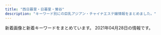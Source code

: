 ```yaml
---
title: "西日暮里・日暮里・鶯谷"
description: "キーワード別にの巨乳アジアン・チャイナエステ嬢情報をまとめました。"
---
```


新着画像と新着キーワードをまとめています。
2021年04月28日の情報です。

<DmmAffiliateIns />
<KeywordTable
  shops={
    [
    {
        "url": "https://mominoki.tyo.ac/",
        "keywords": {
            "87": 7,
            "86": 4,
            "C": 12,
            "85": 11,
            "83": 4,
            "D": 22,
            "E": 4
        },
        "station": "\u753a\u5c4b\u99c51\u756a\u51fa\u53e3",
        "name": "\u3082\u307f\u306e\u6728",
        "img_links": [
            "https://mominoki.tyo.ac/images/themes/pink/s_ranking.png",
            "https://mominoki.tyo.ac/photos/sites/41/2021/03/202103150746598.jpg",
            "https://mominoki.tyo.ac/photos/sites/41/2020/09/2020092810535583.jpg",
            "https://mominoki.tyo.ac/images/themes/pink/no1.png",
            "https://mominoki.tyo.ac/images/themes/pink/no2.png",
            "https://mominoki.tyo.ac/images/themes/pink/line.png",
            "https://mominoki.tyo.ac/images/themes/pink/s_news.png",
            "https://mominoki.tyo.ac/images/themes/pink/s_staff.png",
            "https://mominoki.tyo.ac/images/themes/pink/r3.jpg",
            "https://mominoki.tyo.ac/photos/sites/41/2020/11/2020111401222038.jpg",
            "https://mominoki.tyo.ac/photos/sites/41/2020/09/2020092804344656.jpg",
            "https://mominoki.tyo.ac/photos/sites/41/2020/09/2020092804344750.jpg",
            "https://mominoki.tyo.ac/images/themes/pink/s_newface.png",
            "https://mominoki.tyo.ac/photos/sites/41/2020/09/2020092801595154.jpg",
            "https://mominoki.tyo.ac/photos/sites/41/2021/03/202103150747058.jpg",
            "https://mominoki.tyo.ac/photos/sites/41/2020/09/2020092804344859.jpg",
            "https://mominoki.tyo.ac/images/themes/pink/s_pickup.png",
            "https://mominoki.tyo.ac/images/room4.jpg",
            "https://mominoki.tyo.ac/images/themes/pink/mobile.jpg",
            "https://mominoki.tyo.ac/images/room2.jpg",
            "https://mominoki.tyo.ac/images/room3.jpg",
            "https://mominoki.tyo.ac/images/room1.jpg"
        ]
    },
    {
        "keywords": {
            "C": 6
        },
        "station": "JR\u65e5\u66ae\u91cc\u99c5\u6771\u53e3",
        "url": "http://www.en-nippori.net/",
        "img_links": [
            "http://www.en-nippori.net/image/therapist/03.jpg",
            "http://www.en-nippori.net/image/index/top.jpg",
            "http://www.en-nippori.net/image/mainparts/images/navi01_05.jpg",
            "http://www.en-nippori.net/image/mainparts/images/navi01_02.jpg",
            "http://www.en-nippori.net/image/mainparts/images/navi01_06.jpg",
            "http://www.en-nippori.net/image/therapist/02.jpg",
            "http://www.en-nippori.net/image/therapist/04.jpg",
            "http://www.en-nippori.net/image/therapist/01.jpg",
            "http://www.en-nippori.net/image/mainparts/images/navi01_03.jpg",
            "http://www.en-nippori.net/image/mainparts/main.jpg",
            "http://www.en-nippori.net/image/mainparts/images/navi01_04.jpg",
            "http://www.en-nippori.net/image/mainparts/images/navi01_07.jpg",
            "http://www.en-nippori.net/image/therapist/06.jpg"
        ],
        "name": "\u7e01"
    },
    {
        "name": "\u6843",
        "keywords": {
            "85": 5,
            "D": 20,
            "86": 15
        },
        "url": "http://momo.tyo.cm/",
        "img_links": [
            "http://momo.tyo.cm/images/border02.png",
            "http://momo.tyo.cm/images/news.png",
            "http://momo.tyo.cm/images/tit_com01.png",
            "http://momo.tyo.cm/images/tit03.png",
            "http://momo.tyo.cm/photos/sites/53/2021/02/2021021607405882.jpg",
            "http://momo.tyo.cm/photos/sites/53/2021/02/2021021607405578.jpg",
            "http://momo.tyo.cm/images/nav_link05.png",
            "http://momo.tyo.cm/images/nav_link06.png",
            "http://momo.tyo.cm/images/tit_link01.png",
            "http://momo.tyo.cm/images/top_slider02.jpg",
            "http://momo.tyo.cm/images/tit01.png",
            "http://momo.tyo.cm/images/border01.png",
            "http://momo.tyo.cm/images/tit_com.png",
            "http://momo.tyo.cm/images/tit_com03.png",
            "http://momo.tyo.cm/images/tit_staff.png",
            "http://momo.tyo.cm/images/bg_pick.png",
            "http://momo.tyo.cm/images/tit_com05.png",
            "http://momo.tyo.cm/images/tit_com02.png",
            "http://momo.tyo.cm/images/tit04.png",
            "http://momo.tyo.cm/images/nav_link01.png",
            "http://momo.tyo.cm/images/pagetop.png",
            "http://momo.tyo.cm/photos/sites/53/2021/02/2021021607405658.jpg",
            "http://momo.tyo.cm/images/tit02.png",
            "http://momo.tyo.cm/images/tit05.png",
            "http://momo.tyo.cm/images/top_slider01.jpg",
            "http://momo.tyo.cm/images/nav_link02.png",
            "http://momo.tyo.cm/images/tit_com04.png",
            "http://momo.tyo.cm/images/nav_link03.png",
            "http://momo.tyo.cm/photos/sites/53/2021/02/2021021607405730.jpg",
            "http://momo.tyo.cm/images/nav_link04.png"
        ],
        "station": "JR\u65e5\u66ae\u91cc\u99c5\u5357\u53e3"
    },
    {
        "keywords": {
            "E": 1,
            "D": 8,
            "86": 9
        },
        "name": "\u548c\u5408 \u308f\u3054\u3046",
        "img_links": [
            "http://esthe-aroma.red/link/menlog.jpg",
            "http://esthe-aroma.red/images/kan.jpg",
            "http://esthe-aroma.red/images/cg07.jpg",
            "http://esthe-aroma.red/images/news.png",
            "http://esthe-aroma.red/images/cg06.jpg",
            "http://esthe-aroma.red/images/staff_s.png",
            "http://esthe-aroma.red/images/r3.jpg",
            "http://esthe-aroma.red/images/cg04.jpg",
            "http://esthe-aroma.red/images/imm.jpg",
            "http://esthe-aroma.red/images/top.png",
            "http://esthe-aroma.red/images/evetop.png",
            "http://esthe-aroma.red/images/cg01.jpg",
            "http://esthe-aroma.red/images/r2.jpg",
            "http://esthe-aroma.red/images/cg02.jpg",
            "http://esthe-aroma.red/images/cg09.jpg",
            "http://esthe-aroma.red/images/r1.jpg",
            "http://esthe-aroma.red/images/cg03.jpg",
            "http://esthe-aroma.red/images/sruru.jpg",
            "http://esthe-aroma.red/images/r4.jpg",
            "http://esthe-aroma.red/images/precau.png",
            "http://esthe-aroma.red/images/rec.png",
            "http://esthe-aroma.red/images/cg10.jpg",
            "http://esthe-aroma.red/images/cg08.jpg"
        ],
        "url": "http://esthe-aroma.red/",
        "station": "JR\u65e5\u66ae\u91cc\u99c5\u6771\u53e3"
    },
    {
        "url": "http://www.mac-riraku106.xyz/",
        "name": "\u306f\u305f\u3061",
        "img_links": [
            "http://www.mac-riraku106.xyz/uploads/191209/1-191209123459153.jpg",
            "http://www.mac-riraku106.xyz/uploads/191008/1-19100Q5451M20.jpg",
            "http://www.mac-riraku106.xyz/uploads/191106/1-191106092J62Y.jpg",
            "http://www.mac-riraku106.xyz/uploads/200317/1-20031G44235R7.jpg",
            "http://www.mac-riraku106.xyz/uploads/200317/1-20031G4420c38.jpg",
            "http://www.mac-riraku106.xyz/uploads/200501/1-200501125150516.jpg",
            "http://www.mac-riraku106.xyz/uploads/191128/1-19112Q31009521.jpg",
            "http://www.mac-riraku106.xyz/uploads/190906/1-1ZZ612503C39.jpg",
            "http://www.mac-riraku106.xyz/static/picture/tel.png",
            "http://www.mac-riraku106.xyz/uploads/191106/1-191106092T0531.jpg",
            "http://www.mac-riraku106.xyz/uploads/190723/21-1.jpg",
            "http://www.mac-riraku106.xyz/uploads/200818/1-200QQ5535E92.jpg",
            "http://www.mac-riraku106.xyz/uploads/190723/25-1.jpg",
            "http://www.mac-riraku106.xyz/uploads/200325/1-2003251H340B9.jpg",
            "http://www.mac-riraku106.xyz/uploads/190723/23-2.jpg",
            "http://www.mac-riraku106.xyz/uploads/190926/1-1Z926131T2408.jpg",
            "http://www.mac-riraku106.xyz/uploads/200501/1-200501125159161.jpg",
            "http://www.mac-riraku106.xyz/uploads/190723/30-1.jpg",
            "http://www.mac-riraku106.xyz/uploads/200818/1-200QQ55415J4.jpg",
            "http://www.mac-riraku106.xyz/static/picture/michi01.png",
            "http://www.mac-riraku106.xyz/uploads/200501/1-200501125300127.jpg",
            "http://www.mac-riraku106.xyz/uploads/190723/1-1.jpg",
            "http://www.mac-riraku106.xyz/uploads/200325/1-2003251H312V4.jpg",
            "http://www.mac-riraku106.xyz/uploads/191008/1-19100Q5453V63.jpg",
            "http://www.mac-riraku106.xyz/static/picture/top-img02.png",
            "http://www.mac-riraku106.xyz/uploads/200801/1-200P1110631926.jpg",
            "http://www.mac-riraku106.xyz/uploads/200310/1-200310130925920.jpg",
            "http://www.mac-riraku106.xyz/uploads/190723/34-1.jpg",
            "http://www.mac-riraku106.xyz/uploads/200501/1-200501145011C2.jpg",
            "http://www.mac-riraku106.xyz/uploads/191128/1-19112Q3102OP.jpg",
            "http://www.mac-riraku106.xyz/uploads/200317/1-20031G44220J0.jpg",
            "http://www.mac-riraku106.xyz/uploads/190723/10-1.jpg",
            "http://www.mac-riraku106.xyz/uploads/190723/33-1.jpg",
            "http://www.mac-riraku106.xyz/uploads/191128/1-19112Q3111UF.jpg",
            "http://www.mac-riraku106.xyz/uploads/190723/23-1.jpg",
            "http://www.mac-riraku106.xyz/uploads/200801/1-200P1110412514.jpg",
            "http://www.mac-riraku106.xyz/uploads/190723/1-2.jpg",
            "http://www.mac-riraku106.xyz/static/picture/top-img03.png",
            "http://www.mac-riraku106.xyz/uploads/200818/1-200QQ554231G.jpg",
            "http://www.mac-riraku106.xyz/uploads/200501/1-200501144951148.jpg",
            "http://www.mac-riraku106.xyz/uploads/190723/23-3.jpg",
            "http://www.mac-riraku106.xyz/uploads/191219/1-19121912423J29.jpg",
            "http://www.mac-riraku106.xyz/uploads/200501/1-200501125251121.jpg",
            "http://www.mac-riraku106.xyz/static/picture/1.jpg",
            "http://www.mac-riraku106.xyz/uploads/200501/1-200501145002a7.jpg",
            "http://www.mac-riraku106.xyz/uploads/191209/1-191209122ZY50.jpg",
            "http://www.mac-riraku106.xyz/uploads/190826/1-1ZR6144611E0.jpg",
            "http://www.mac-riraku106.xyz/uploads/200801/1-200P1110A4M2.jpg",
            "http://www.mac-riraku106.xyz/uploads/190906/1-1ZZ6125225A4.jpg",
            "http://www.mac-riraku106.xyz/uploads/191219/1-191219124141563.jpg",
            "http://www.mac-riraku106.xyz/uploads/191209/1-1912091229204E.jpg",
            "http://www.mac-riraku106.xyz/static/picture/2.jpg",
            "http://www.mac-riraku106.xyz/uploads/200310/1-200310130Z0421.jpg",
            "http://www.mac-riraku106.xyz/static/picture/top-img01.png",
            "http://www.mac-riraku106.xyz/uploads/190723/10-2.jpg",
            "http://www.mac-riraku106.xyz/uploads/191106/1-191106092S0357.jpg",
            "http://www.mac-riraku106.xyz/uploads/190826/1-1ZR614462Qa.jpg",
            "http://www.mac-riraku106.xyz/uploads/200608/1-20060Q02506204.jpg",
            "http://www.mac-riraku106.xyz/uploads/200608/1-20060Q0251EY.jpg",
            "http://www.mac-riraku106.xyz/static/picture/call.png",
            "http://www.mac-riraku106.xyz/static/picture/michi02.png",
            "http://www.mac-riraku106.xyz/uploads/190926/1-1Z926131R6102.jpg",
            "http://www.mac-riraku106.xyz/uploads/200310/1-20031013091I08.jpg",
            "http://www.mac-riraku106.xyz/static/picture/top-img09.png"
        ],
        "station": "JR\u65e5\u66ae\u91cc\u99c5\u5357\u53e3",
        "keywords": {
            "85": 16,
            "D": 49,
            "C": 18,
            "94": 3,
            "F": 3,
            "E": 6,
            "86": 19
        }
    },
    {
        "img_links": [
            "http://es-minami.com/img/sayuri2.jpg",
            "http://es-minami.com/img/riri1.jpg",
            "http://es-minami.com/img/mika1.jpg",
            "http://es-minami.com/gals/sayuri2.jpg",
            "http://www.es-minami.com/images/news.png",
            "http://www.es-minami.com/gals/sayuri2.jpg",
            "http://www.es-minami.com/img/mika2.jpg",
            "http://www.es-minami.com/img/nana1.jpg",
            "http://es-minami.com/gals/rika1.jpg",
            "http://www.es-minami.com/images/rika1.jpg",
            "http://es-minami.com/images/news.png",
            "http://www.es-minami.com/gals/sayuri1.jpg",
            "http://es-minami.com/gals/sakura1.jpg",
            "http://es-minami.com/images/mika1.jpg",
            "http://www.es-minami.com/gals/rika1.jpg",
            "http://es-minami.com/img/yuki1.jpg",
            "http://www.es-minami.com/gals/yuki1.jpg",
            "http://www.es-minami.com/images/yuki1.jpg",
            "http://es-minami.com/images/mobole.png",
            "http://www.es-minami.com/images/pick_staff6.jpg",
            "http://www.es-minami.com/img/mika1.jpg",
            "http://www.es-minami.com/images/mika2.jpg",
            "http://www.es-minami.com/gals/mika1.jpg",
            "http://es-minami.com/gals/mika2.jpg",
            "http://es-minami.com/img/nana1.jpg",
            "http://es-minami.com/images/mika2.jpg",
            "http://www.es-minami.com/img/sayuri1.jpg",
            "http://es-minami.com/images/pick_staff6.jpg",
            "http://www.es-minami.com/images/sayuri1.jpg",
            "http://www.es-minami.com/images/sayuri2.jpg",
            "http://es-minami.com/images/riri1.jpg",
            "http://www.es-minami.com/images/nana1.jpg",
            "http://es-minami.com/images/staff-bar.png",
            "http://es-minami.com/images/sayuri1.jpg",
            "http://www.es-minami.com/img/sayuri2.jpg",
            "http://www.es-minami.com/img/riri1.jpg",
            "http://es-minami.com/img/sayuri1.jpg",
            "http://es-minami.com/images/rika1.jpg",
            "http://www.es-minami.com/images/mobole.png",
            "http://www.es-minami.com/images/riri1.jpg",
            "http://es-minami.com/images/sayuri2.jpg",
            "http://www.es-minami.com/gals/nana1.jpg",
            "http://www.es-minami.com/img/yuki1.jpg",
            "http://www.es-minami.com/gals/sakura1.jpg",
            "http://es-minami.com/images/yuki1.jpg",
            "http://www.es-minami.com/images/mika1.jpg",
            "http://es-minami.com/gals/nana1.jpg",
            "http://es-minami.com/img/mika2.jpg",
            "http://www.es-minami.com/gals/mika2.jpg",
            "http://es-minami.com/gals/mika1.jpg",
            "http://www.es-minami.com/gals/riri1.jpg",
            "http://es-minami.com/images/nana1.jpg",
            "http://es-minami.com/gals/riri1.jpg",
            "http://www.es-minami.com/images/staff-bar.png",
            "http://es-minami.com/gals/sayuri1.jpg",
            "http://es-minami.com/gals/yuki1.jpg"
        ],
        "url": "http://es-minami.com/",
        "station": "JR\u65e5\u66ae\u91cc\u99c5\u6771\u53e3",
        "name": "\u307f\u306a\u307f",
        "keywords": {}
    },
    {
        "station": "JR\u897f\u65e5\u66ae\u91cc\u99c5",
        "keywords": {
            "87": 12,
            "E": 12,
            "D": 12,
            "C": 36,
            "83": 36,
            "86": 12
        },
        "img_links": [
            "http://flowerscent.este.work/head_2_4691_1553674270815382.png",
            "http://flowerscent.este.work/head_3_4691_1556258938113847.png",
            "http://flowerscent.este.work/2/uploadimg/1599833697.jpg",
            "http://flowerscent.este.work/2/uploadimg/1600260826.jpg",
            "http://flowerscent.este.work/head_1_4691_1553674270167089.png"
        ],
        "name": "\u3075\u308f\u3075\u308f",
        "url": "http://flowerscent.este.work/"
    },
    {
        "img_links": [
            "http://www.es-ms.work/images/staff_t.jpg",
            "http://www.es-ms.work/img/rina1.jpg",
            "http://www.es-ms.work/images/int2.jpg",
            "http://www.es-ms.work/images/1.jpg",
            "http://www.es-ms.work/images/tg.jpg",
            "http://www.es-ms.work/images/ac1.jpg",
            "http://www.es-ms.work/images/sys.jpg",
            "http://www.es-ms.work/images/s1.png",
            "http://www.es-ms.work/images/int1.jpg",
            "http://www.es-ms.work/images/interior_t.jpg",
            "http://www.es-ms.work/images/news.jpg",
            "http://www.es-ms.work/images/3.jpg",
            "http://www.es-ms.work/staff/kaya.jpg",
            "http://www.es-ms.work/img/kaya1.jpg",
            "http://www.es-ms.work/staff/rina.jpg",
            "http://www.es-ms.work/images/2.jpg",
            "http://www.es-ms.work/staff/sayuri.jpg",
            "http://www.es-ms.work/images/rec1.jpg",
            "http://www.es-ms.work/images/head.jpg",
            "http://www.es-ms.work/img/sayuri1.jpg",
            "http://www.es-ms.work/images/rec2.jpg"
        ],
        "keywords": {},
        "station": "JR\u9daf\u8c37\u99c5\u5317\u53e3",
        "url": "http://www.es-ms.work/",
        "name": "\u685c\u306e\u5bb6"
    },
    {
        "keywords": {
            "85": 1,
            "87": 1,
            "86": 6,
            "84": 2,
            "C": 1,
            "E": 1,
            "D": 8
        },
        "img_links": [
            "http://chou.ies.bz/images/s_news.png",
            "http://chou.ies.bz/photos/sites/85/2019/07/2019070106340260.jpg",
            "http://chou.ies.bz/photos/sites/85/2020/10/2020100610370157.jpg",
            "http://chou.ies.bz/images/s_staff.jpg",
            "http://chou.ies.bz/images/s_pick.png",
            "http://chou.ies.bz/photos/sites/85/2019/12/2019120602315853.jpg",
            "http://chou.ies.bz/photos/sites/85/2020/12/2020120204150858.jpg",
            "http://chou.ies.bz/images/s_link.png",
            "http://chou.ies.bz/images/top.png",
            "http://chou.ies.bz/photos/sites/85/2019/07/2019070106333414.jpg",
            "http://chou.ies.bz/photos/sites/85/2020/10/2020100610383828.jpg",
            "http://chou.ies.bz/photos/sites/85/2019/07/2019070106330942.jpg",
            "http://chou.ies.bz/photos/sites/85/2020/12/2020121802483415.jpg",
            "http://chou.ies.bz/images/n1.jpg",
            "http://chou.ies.bz/photos/sites/85/2019/06/2019062803491517.jpg",
            "http://chou.ies.bz/photos/sites/85/2021/04/2021042710033582.jpg",
            "http://chou.ies.bz/images/n3.png",
            "http://chou.ies.bz/images/s1.png",
            "http://chou.ies.bz/images/s3.png",
            "http://chou.ies.bz/photos/sites/85/2019/07/2019070509385227.jpg",
            "http://chou.ies.bz/images/mobile.png",
            "http://chou.ies.bz/photos/sites/85/2019/07/2019070106320474.jpg",
            "http://chou.ies.bz/photos/sites/85/2020/12/2020120204265615.jpg"
        ],
        "url": "http://chou.ies.bz/",
        "name": "\u706f\u308a\u5c4b",
        "station": "JR\u897f\u65e5\u66ae\u91cc\u99c5"
    },
    {
        "station": "\u65e5\u66ae\u91cc\u99c5\u6771\u53e3",
        "keywords": {},
        "url": "http://www.relax-mirai.info/",
        "name": "\u672a\u6765",
        "img_links": [
            "http://www.relax-mirai.info/images/momo1.jpg",
            "http://www.relax-mirai.info/gals/kaka1.jpg",
            "http://www.relax-mirai.info/images/info01.jpg",
            "http://www.relax-mirai.info/images/info02.jpg",
            "http://www.relax-mirai.info/gals/aki1.jpg",
            "http://www.relax-mirai.info/gals/risa1.jpg",
            "http://www.relax-mirai.info/images/m04.jpg",
            "http://www.relax-mirai.info/images/qr.jpg",
            "http://www.relax-mirai.info/i/images/sayuri1.jpg",
            "http://www.relax-mirai.info/i/images/momo1.jpg",
            "http://www.relax-mirai.info/gals/emi1.jpg",
            "http://www.relax-mirai.info/i/120/sayuri1.jpg",
            "http://www.relax-mirai.info/images/m03.jpg",
            "http://www.relax-mirai.info/images/risa1.jpg",
            "http://www.relax-mirai.info/images/sayuri1.jpg",
            "http://www.relax-mirai.info/images/m02.jpg"
        ]
    },
    {
        "keywords": {
            "C": 21
        },
        "name": "\u5065\u7f8e\u5802",
        "url": "http://es-rlx.com/",
        "station": "JR\u9daf\u8c37\u99c5\u5317\u53e3",
        "img_links": [
            "http://es-rlx.com/img/ttl_staff.png",
            "http://es-rlx.com/img/access/roaddm.png",
            "http://es-rlx.com/pic/top3.jpg",
            "http://es-rlx.com/staff/hana/01.jpg",
            "http://es-rlx.com/img/ttl_mobile.png",
            "http://es-rlx.com/staff/sakura/01.jpg",
            "http://es-rlx.com/staff/rumi/01.jpg",
            "http://es-rlx.com/img/access/road03.jpg",
            "http://es-rlx.com/img/access/road04.jpg",
            "http://es-rlx.com/img/access/kanban.png",
            "http://es-rlx.com/staff/minami/01mb.jpg",
            "http://es-rlx.com/img/youtube.jpg",
            "http://es-rlx.com/img/ttl_tnew.png",
            "http://es-rlx.com/img/access/road01.jpg",
            "http://es-rlx.com/i/files/homeimg.jpg",
            "http://es-rlx.com/pic/top2.jpg",
            "http://es-rlx.com/staff/sakura/01mb.jpg",
            "http://es-rlx.com/staff/rumi/01mb.jpg",
            "http://es-rlx.com/staff/mai/01mb.jpg",
            "http://es-rlx.com/staff/mai/01.jpg",
            "http://es-rlx.com/img/access/road02.jpg",
            "http://es-rlx.com/staff/yuki/01.jpg",
            "http://es-rlx.com/img/ttl_rec.png",
            "http://es-rlx.com/pic/top1.jpg",
            "http://es-rlx.com/img/ft_tel.png",
            "http://es-rlx.com/staff/hana/01mb.jpg",
            "http://es-rlx.com/staff/minami/01.jpg",
            "http://es-rlx.com/staff/yuki/01mb.jpg",
            "http://es-rlx.com/pic/head.png"
        ]
    },
    {
        "url": "http://lapis.tyo.cm/",
        "img_links": [
            "http://lapis.tyo.cm/images/nbj3.jpg",
            "http://lapis.tyo.cm/images/s_pick.jpg",
            "http://lapis.tyo.cm/images/nbj1.jpg",
            "http://lapis.tyo.cm/images/s_blog.jpg",
            "http://lapis.tyo.cm/images/s_link.jpg",
            "http://lapis.tyo.cm/images/s_staff.jpg",
            "http://lapis.tyo.cm/images/top.png",
            "http://lapis.tyo.cm/photos/sites/75/2021/01/2021010407562482.jpg",
            "http://lapis.tyo.cm/images/pick_bj1.jpg",
            "http://lapis.tyo.cm/images/pick_bj3.jpg",
            "http://lapis.tyo.cm/images/s_face.jpg",
            "http://lapis.tyo.cm/photos/sites/75/2021/01/2021010407562290.jpg",
            "http://lapis.tyo.cm/images/new.jpg",
            "http://lapis.tyo.cm/photos/sites/75/2021/01/2021010407562697.jpg",
            "http://lapis.tyo.cm/photos/sites/75/2021/01/2021010407562324.jpg",
            "http://lapis.tyo.cm/images/mobile.jpg"
        ],
        "keywords": {
            "83": 4,
            "87": 4,
            "86": 7,
            "D": 15
        },
        "name": "\u30e9\u30d4\u30b9",
        "station": "JR\u9daf\u8c37\u99c5\u5317\u53e3"
    },
    {
        "keywords": {},
        "img_links": [
            "http://www.ai-lian.work/img/saya1.jpg",
            "http://www.ai-lian.work/images/3.jpg",
            "http://www.ai-lian.work/images/interior_t.jpg",
            "http://www.ai-lian.work/images/sys1.jpg",
            "http://www.ai-lian.work/images/line.png",
            "http://www.ai-lian.work/images/head.jpg",
            "http://www.ai-lian.work/images/2.jpg",
            "http://www.ai-lian.work/images/tel.jpg",
            "http://www.ai-lian.work/images/news.jpg",
            "http://www.ai-lian.work/images/int1.jpg",
            "http://www.ai-lian.work/images/1.jpg",
            "http://www.ai-lian.work/images/ta.jpg",
            "http://www.ai-lian.work/images/int2.jpg",
            "http://www.ai-lian.work/img/aya1.jpg",
            "http://www.ai-lian.work/images/mobile.jpg",
            "http://www.ai-lian.work/img/yui1.jpg",
            "http://www.ai-lian.work/images/staff_t.jpg",
            "http://www.ai-lian.work/images/rec1.jpg"
        ],
        "name": "\u5fc3\u7f8e",
        "url": "http://www.ai-lian.work/",
        "station": "JR\u9daf\u8c37\u99c5\u5317\u53e3"
    },
    {
        "name": "\u30ed\u30fc\u30ba",
        "keywords": {
            "\u4e73": 4
        },
        "img_links": [
            "http://minopom.xyz/uploads/210406/1-2104061433121E.jpg",
            "http://minopom.xyz/picture/totop_04.png",
            "http://minopom.xyz/uploads/allimg/210410/1-21041014413S64.jpg",
            "http://minopom.xyz/uploads/allimg/210410/1-21041014450GC.jpg",
            "http://www.minopom.xyz/uploads/allimg/210410/1-21041014413S64.jpg",
            "http://minopom.xyz/uploads/allimg/210410/1-210410144PY50.jpg",
            "http://minopom.xyz/uploads/allimg/210406/1-21040614313L45.jpg",
            "http://minopom.xyz/uploads/allimg/210410/1-21041014500NX.jpg",
            "http://www.minopom.xyz/uploads/allimg/210410/1-2104101450455A.jpg",
            "http://www.minopom.xyz/uploads/allimg/210410/1-210410145124148.jpg",
            "http://minopom.xyz/uploads/allimg/210419/1-210419142001C9.jpg",
            "http://minopom.xyz/uploads/allimg/210410/1-210410145204C9.jpg",
            "http://minopom.xyz/uploads/allimg/210410/1-210410144U4934.jpg",
            "http://minopom.xyz/picture/room3.jpg",
            "http://minopom.xyz/picture/room1.jpg",
            "http://minopom.xyz/uploads/allimg/210410/1-2104101450455A.jpg",
            "http://minopom.xyz/picture/room2.jpg",
            "http://www.minopom.xyz/uploads/allimg/210410/1-21041014450GC.jpg",
            "http://www.minopom.xyz/uploads/allimg/210410/1-210410144U4934.jpg",
            "http://www.minopom.xyz/picture/head.jpg",
            "http://www.minopom.xyz/picture/totop_04.png",
            "http://www.minopom.xyz/picture/img.site-builder.jpg",
            "http://minopom.xyz/uploads/allimg/210410/1-210410145124148.jpg",
            "http://minopom.xyz/uploads/allimg/210410/1-210410144323118.jpg",
            "http://minopom.xyz/uploads/210406/1-210406143111G0.jpg",
            "http://minopom.xyz/uploads/210419/1-21041914162C16.jpg",
            "http://www.minopom.xyz/uploads/allimg/210406/1-21040614313L45.jpg",
            "http://minopom.xyz/picture/head.jpg",
            "http://minopom.xyz/picture/img.site-builder.jpg",
            "http://minopom.xyz/uploads/210406/1-210406143244C2.jpg",
            "http://www.minopom.xyz/uploads/allimg/210410/1-210410144323118.jpg"
        ],
        "station": "JR\u7530\u7aef\u99c5",
        "url": "http://minopom.xyz/"
    },
    {
        "url": "http://onkyoukou.tyo.cm/",
        "name": "\u6e29\u99a8\u6e2f-\u304a\u3093\u304d\u3087\u3046\u3053\u3046-",
        "keywords": {
            "86": 2,
            "88": 5,
            "87": 2,
            "C": 9
        },
        "station": "JR\u897f\u65e5\u66ae\u91cc\u99c5",
        "img_links": [
            "http://onkyoukou.tyo.cm/images/nbj1.jpg",
            "http://onkyoukou.tyo.cm/images/n1.jpg",
            "http://onkyoukou.tyo.cm/images/top.png",
            "http://onkyoukou.tyo.cm/images/s_staff1.jpg",
            "http://onkyoukou.tyo.cm/images/s_news.jpg",
            "http://onkyoukou.tyo.cm/photos/sites/88/2017/03/staff2.jpg",
            "http://onkyoukou.tyo.cm/images/face_bj.jpg",
            "http://onkyoukou.tyo.cm/images/face_bj3.jpg",
            "http://onkyoukou.tyo.cm/images/s_pick.jpg",
            "http://onkyoukou.tyo.cm/photos/sites/88/2017/03/staff1.jpg",
            "http://onkyoukou.tyo.cm/images/s_mobile.jpg",
            "http://onkyoukou.tyo.cm/photos/sites/88/2020/03/2020030111163079.jpg",
            "http://onkyoukou.tyo.cm/images/s_staff.jpg",
            "http://onkyoukou.tyo.cm/images/s_link.jpg",
            "http://onkyoukou.tyo.cm/images/mobile.jpg",
            "http://onkyoukou.tyo.cm/images/line.jpg",
            "http://onkyoukou.tyo.cm/images/s_face.jpg",
            "http://onkyoukou.tyo.cm/images/n3.jpg",
            "http://onkyoukou.tyo.cm/images/nbj3.jpg",
            "http://onkyoukou.tyo.cm/photos/sites/88/2017/03/staff4.jpg"
        ]
    },
    {
        "station": "JR\u65e5\u66ae\u91cc\u99c5\u5357\u53e3",
        "keywords": {
            "\u30c0\u30a4\u30ca\u30de\u30a4\u30c8": 1,
            "G": 2,
            "\u30bb\u30af\u30b7\u30fc": 29,
            "E": 1
        },
        "img_links": [
            "https://www.sofia-est.com/img/girl/main/s56_1.jpg",
            "https://www.sofia-est.com/img/material/gm4_rollout.png",
            "https://www.sofia-est.com/img/material/mob_t2.jpg",
            "https://www.sofia-est.com/img/material/page8_subt2.png",
            "https://www.sofia-est.com/img/material/mob_m4.jpg",
            "https://www.sofia-est.com/img/girl/list/s89_list.jpg",
            "https://www.sofia-est.com/img/material/top_news.png",
            "https://www.sofia-est.com/img/material/mob_t3.jpg",
            "https://www.sofia-est.com/img/girl/list/s100_list.jpg",
            "https://www.sofia-est.com/img/material/mob_youtube.png",
            "https://www.sofia-est.com/img/material/photo1.jpg",
            "https://www.sofia-est.com/img/girl/list/s57_list.jpg",
            "https://www.sofia-est.com/img/girl/thumb/s99_1.jpg",
            "https://www.sofia-est.com/img/girl/list/s85_list.jpg",
            "https://www.sofia-est.com/img/girl/thumb/s57_1.jpg",
            "https://www.sofia-est.com/img/girl/thumb/s81_1.jpg",
            "https://www.sofia-est.com/img/material/pagetop_rollout.png",
            "https://www.sofia-est.com/img/material/mob_t5.jpg",
            "https://www.sofia-est.com/img/material/sd_rt_btn.png",
            "https://www.sofia-est.com/img/top/topslide20150918.jpg",
            "https://www.sofia-est.com/img/girl/pickup/pickup20191220093702.jpg",
            "https://www.sofia-est.com/img/material/page2_subt1.png",
            "https://www.sofia-est.com/img/material/top_about.png",
            "https://www.sofia-est.com/img/material/hosi5.png",
            "https://www.sofia-est.com/img/material/movie20141210.jpg",
            "https://www.sofia-est.com/img/girl/list/s99_list.jpg",
            "https://www.sofia-est.com/img/material/gm1_rollout.png",
            "https://www.sofia-est.com/img/top/topslide20141210.jpg",
            "https://www.sofia-est.com/img/material/movie_left_yaji.png",
            "https://www.sofia-est.com/img/material/top_pickup.png",
            "https://www.sofia-est.com/img/material/mobileqr.png",
            "https://www.sofia-est.com/img/girl/list/s56_list.jpg",
            "https://www.sofia-est.com/img/girl/thumb/s81_4.jpg",
            "https://www.sofia-est.com/img/material/page8_subt1.png",
            "https://www.sofia-est.com/img/material/page3_1_subt2.png",
            "https://www.sofia-est.com/img/girl/thumb/s100_1.jpg",
            "https://www.sofia-est.com/img/material/page5_subt2.png",
            "https://www.sofia-est.com/img/material/page5_subt1.png",
            "https://www.sofia-est.com/img/girl/mobilepickup/mobilepickup20200302124127.jpg",
            "https://www.sofia-est.com/img/girl/thumb/s55_2.jpg",
            "https://www.sofia-est.com/img/girl/pickup/pickup20200111122329.jpg",
            "https://www.sofia-est.com/img/material/mob_t1.jpg",
            "https://www.sofia-est.com/img/material/top_infomation.png",
            "https://www.sofia-est.com/img/girl/thumb/s85_2.jpg",
            "https://www.sofia-est.com/img/material/top_kodawari.png",
            "https://www.sofia-est.com/img/girl/main/s57_1.jpg",
            "https://www.sofia-est.com/img/material/gm2_rollout.png",
            "https://www.sofia-est.com/img/girl/main/s85_1.jpg",
            "https://www.sofia-est.com/img/material/photo3.jpg",
            "https://www.sofia-est.com/img/top/topslide20141211.jpg",
            "https://www.sofia-est.com/img/girl/thumb/s55_3.jpg",
            "https://www.sofia-est.com/img/girl/list/s111_list.jpg",
            "https://www.sofia-est.com/img/girl/main/s55_1.jpg",
            "https://www.sofia-est.com/img/girl/main/s99_1.jpg",
            "https://www.sofia-est.com/img/girl/thumb/s81_3.jpg",
            "https://www.sofia-est.com/img/material/noimg_thumb.jpg",
            "https://www.sofia-est.com/img/material/gm5_rollout.png",
            "https://www.sofia-est.com/img/material/top_kodawariimg1.jpg",
            "https://www.sofia-est.com/img/material/doublecourse_rev1.png",
            "https://www.sofia-est.com/img/girl/main/s81_1.jpg",
            "https://www.sofia-est.com/img/material/movieicon.png",
            "https://www.sofia-est.com/img/material/photobig.jpg",
            "https://www.sofia-est.com/img/material/photo8.jpg",
            "https://www.sofia-est.com/img/girl/thumb/s97_1.jpg",
            "https://www.sofia-est.com/img/material/mob_m1_rev1.jpg",
            "https://www.sofia-est.com/img/girl/thumb/s108_1.jpg",
            "https://www.sofia-est.com/img/girl/list/s97_list.jpg",
            "https://www.sofia-est.com/img/material/page4_subt1.png",
            "https://www.sofia-est.com/img/girl/thumb/s84_2.jpg",
            "https://www.sofia-est.com/img/girl/thumb/s85_3.jpg",
            "https://www.sofia-est.com/img/material/course_tanta1.png",
            "https://www.sofia-est.com/img/girl/thumb/s81_5.jpg",
            "https://www.sofia-est.com/img/material/mob_t4.jpg",
            "https://www.sofia-est.com/img/girl/list/s55_list.jpg",
            "https://www.sofia-est.com/img/material/page3_subt1.png",
            "https://www.sofia-est.com/img/material/page3_1_subt1.png",
            "https://www.sofia-est.com/img/material/photo2.jpg",
            "https://www.sofia-est.com/img/girl/thumb/s89_1.jpg",
            "https://www.sofia-est.com/img/girl/list/s81_list.jpg",
            "https://www.sofia-est.com/img/banner/koko_120x60.png",
            "https://www.sofia-est.com/img/girl/thumb/s92_1.jpg",
            "https://www.sofia-est.com/img/material/page4_subt2.png",
            "https://www.sofia-est.com/img/girl/main/s92_1.jpg",
            "https://www.sofia-est.com/img/girl/thumb/s92_2.jpg",
            "https://www.sofia-est.com/img/material/top_movie.png",
            "https://www.sofia-est.com/img/girl/main/s84_1.jpg",
            "https://www.sofia-est.com/img/material/top_newface.png",
            "https://www.sofia-est.com/img/material/gm6_rollout.png",
            "https://www.sofia-est.com/img/girl/list/s84_list.jpg",
            "https://www.sofia-est.com/img/girl/thumb/s97_2.jpg",
            "https://www.sofia-est.com/img/girl/list/s94_list.jpg",
            "https://www.sofia-est.com/img/girl/list/s108_list.jpg",
            "https://www.sofia-est.com/img/girl/thumb/s85_1.jpg",
            "https://www.sofia-est.com/img/material/noimg_b.jpg",
            "https://www.sofia-est.com/img/material/courseoption_rev1.png",
            "https://www.sofia-est.com/img/girl/list/s92_list.jpg",
            "https://www.sofia-est.com/img/material/page7_subt1.png",
            "https://www.sofia-est.com/img/material/photo4.jpg",
            "https://www.sofia-est.com/img/material/mob_m5.jpg",
            "https://www.sofia-est.com/img/girl/pickup/pickup20191220093623.jpg",
            "https://www.sofia-est.com/img/girl/thumb/s56_2.jpg",
            "https://www.sofia-est.com/img/material/coursepoint_rev2.png",
            "https://www.sofia-est.com/img/material/top_camp.png",
            "https://www.sofia-est.com/img/material/page6_subt3.png",
            "https://www.sofia-est.com/img/material/top_twitter.png",
            "https://www.sofia-est.com/img/material/phototxt.jpg",
            "https://www.sofia-est.com/img/material/iph.png",
            "https://www.sofia-est.com/img/girl/thumb/s56_1.jpg",
            "https://www.sofia-est.com/img/material/page6_subt2.png",
            "https://www.sofia-est.com/img/girl/pickup/pickup20190509222453.jpg",
            "https://www.sofia-est.com/img/material/movie_right_yaji.png",
            "https://www.sofia-est.com/img/girl/thumb/s94_1.jpg",
            "https://www.sofia-est.com/img/material/course_tanta2.png",
            "https://www.sofia-est.com/img/material/photo6.jpg",
            "https://www.sofia-est.com/img/material/mob_m2_rev1.jpg",
            "https://www.sofia-est.com/img/material/noimg_m.jpg",
            "https://www.sofia-est.com/img/girl/thumb/s55_1.jpg",
            "https://www.sofia-est.com/img/material/photo7.jpg",
            "https://www.sofia-est.com/img/girl/main/s97_1.jpg",
            "https://www.sofia-est.com/img/material/page6_subt1.png",
            "https://www.sofia-est.com/img/girl/thumb/s81_2.jpg",
            "https://www.sofia-est.com/img/material/yakusoku.png",
            "https://www.sofia-est.com/img/material/gm3_rollout.png",
            "https://www.sofia-est.com/img/girl/thumb/s84_1.jpg",
            "https://www.sofia-est.com/img/material/mob_m3_rev1.jpg",
            "https://www.sofia-est.com/img/girl/main/s89_1.jpg",
            "https://www.sofia-est.com/img/girl/thumb/s99_2.jpg",
            "https://www.sofia-est.com/img/material/photo5.jpg",
            "https://www.sofia-est.com/img/what/coupon202009.png",
            "https://www.sofia-est.com/img/girl/thumb/s89_2.jpg"
        ],
        "name": "\u30bd\u30d5\u30a3\u30a2",
        "url": "https://www.sofia-est.com/"
    }
]
}
/>
<DmmAffiliateScript />
